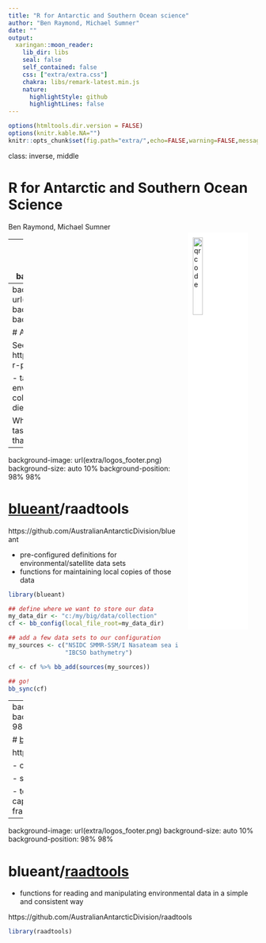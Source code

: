 ```yaml
---
title: "R for Antarctic and Southern Ocean science"
author: "Ben Raymond, Michael Sumner"
date: ""
output:
  xaringan::moon_reader:
    lib_dir: libs
    seal: false
    self_contained: false
    css: ["extra/extra.css"]
    chakra: libs/remark-latest.min.js
    nature:
      highlightStyle: github
      highlightLines: false
---
```


```r
options(htmltools.dir.version = FALSE)
options(knitr.kable.NA="")
knitr::opts_chunk$set(fig.path="extra/",echo=FALSE,warning=FALSE,message=FALSE,cache=TRUE)
```

class: inverse, middle

# R for Antarctic and Southern Ocean Science

<img style="background-color: white; padding:10px; float:right;clear:none; margin:20px;" width="20%" src="extra/qr-measo.png" alt="qrcode" />

Ben Raymond, Michael Sumner

---
background-image: url(extra/logos_footer.png)
background-size: auto 10%
background-position: 98% 98%

# rOpenSci <img style="background-color: white; padding:10px; float:right;clear:none; margin:20px;" width="30%" src="extra/ropensci_logo.png" alt="ropensci logo" />

rOpenSci: R for reproducible science, open data & software

https://ropensci.org/community/

Tutorials, use cases, discussion forum, open calls, physical meetings

For R developers/regular users:

- slack: http://slack.ropensci.org/
- package onboarding

SCAR/rOpenSci joint initiative


---
background-image: url(extra/logos_footer.png)
background-size: auto 10%
background-position: 98% 98%

# Antarctic/SO R packages

See https://github.com/SCAR/antarctic-r-packages

- taxonomy
- mapping
- environmental data access
- ocean colour processing
- biodiversity, diet data
- animal tracking

What packages do we need? What tasks/analyses should be easier than they currently are?

---
background-image: url(extra/logos_footer.png)
background-size: auto 10%
background-position: 98% 98%

# <u>blueant</u>/raadtools

https://github.com/AustralianAntarcticDivision/blueant

- pre-configured definitions for environmental/satellite data sets
- functions for maintaining local copies of those data

```r
library(blueant)

## define where we want to store our data
my_data_dir <- "c:/my/big/data/collection"
cf <- bb_config(local_file_root=my_data_dir)

## add a few data sets to our configuration
my_sources <- c("NSIDC SMMR-SSM/I Nasateam sea ice concentration",
                "IBCSO bathymetry")

cf <- cf %>% bb_add(sources(my_sources))

## go!
bb_sync(cf)
```

---
background-image: url(extra/logos_footer.png)
background-size: auto 10%
background-position: 98% 98%

# <u>blueant</u>/raadtools

https://github.com/AustralianAntarcticDivision/blueant

- central data collection for multiple researchers

- scheduled task to keep it updated

- together with `raadtools` and virtual machine capability provides a consistent, community-level framework

---
background-image: url(extra/logos_footer.png)
background-size: auto 10%
background-position: 98% 98%

# blueant/<u>raadtools</u>

- functions for reading and manipulating environmental data in a simple and consistent way

https://github.com/AustralianAntarcticDivision/raadtools

```r
library(raadtools)

```

